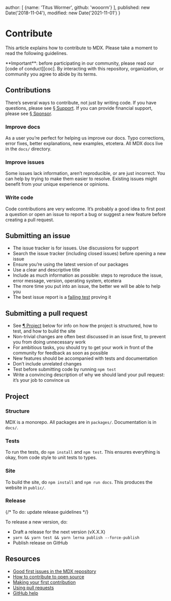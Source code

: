   author: [
    {name: 'Titus Wormer', github: 'wooorm'}
  ],
  published: new Date('2018-11-04'),
  modified: new Date('2021-11-01')
}

# Contribute

This article explains how to contribute to MDX.
Please take a moment to read the following guidelines.

<Note type="info">
  **Important**: before participating in our community, please read our
  [code of conduct][coc].
  By interacting with this repository, organization, or community you agree to
  abide by its terms.
</Note>

## Contributions

There’s several ways to contribute, not just by writing code.
If you have questions, please see [§ Support][support].
If you can provide financial support, please see [§ Sponsor][sponsor].

### Improve docs

As a user you’re perfect for helping us improve our docs.
Typo corrections, error fixes, better explanations, new examples, etcetera.
All MDX docs live in the `docs/` directory.

### Improve issues

Some issues lack information, aren’t reproducible, or are just incorrect.
You can help by trying to make them easier to resolve.
Existing issues might benefit from your unique experience or opinions.

### Write code

Code contributions are very welcome.
It’s probably a good idea to first post a question or open an issue to report a
bug or suggest a new feature before creating a pull request.

## Submitting an issue

*   The issue tracker is for issues.
    Use discussions for support
*   Search the issue tracker (including closed issues) before opening a new
    issue
*   Ensure you’re using the latest version of our packages
*   Use a clear and descriptive title
*   Include as much information as possible: steps to reproduce the issue,
    error message, version, operating system, etcetera
*   The more time you put into an issue, the better we will be able to help you
*   The best issue report is a [failing test][unit-test] proving it

## Submitting a pull request

*   See [¶ Project][project] below for info on how the project is structured,
    how to test, and how to build the site
*   Non-trivial changes are often best discussed in an issue first, to prevent
    you from doing unnecessary work
*   For ambitious tasks, you should try to get your work in front of the
    community for feedback as soon as possible
*   New features should be accompanied with tests and documentation
*   Don’t include unrelated changes
*   Test before submitting code by running `npm test`
*   Write a convincing description of why we should land your pull request:
    it’s your job to convince us

## Project

### Structure

MDX is a monorepo.
All packages are in `packages/`.
Documentation is in `docs/`.

### Tests

To run the tests, do `npm install` and `npm test`.
This ensures everything is okay, from code style to unit tests to types.

### Site

To build the site, do `npm install` and `npm run docs`.
This produces the website in `public/`.

### Release

{/* To do: update release guidelines */}

To release a new version, do:

*   Draft a release for the next version (vX.X.X)
*   `yarn && yarn test && yarn lerna publish --force-publish`
*   Publish release on GitHub

## Resources

*   [Good first issues in the MDX repository](https://github.com/mdx-js/mdx/labels/good%20first%20issue%20👋)
*   [How to contribute to open source](https://opensource.guide/how-to-contribute/)
*   [Making your first contribution](https://medium.com/@vadimdemedes/making-your-first-contribution-de6576ddb190)
*   [Using pull requests](https://help.github.com/articles/about-pull-requests/)
*   [GitHub help](https://help.github.com)

[coc]: https://github.com/mdx-js/.github/blob/HEAD/code-of-conduct.md

[unit-test]: https://twitter.com/sindresorhus/status/579306280495357953

[support]: /community/support/

[sponsor]: /community/sponsor/

[project]: #project
